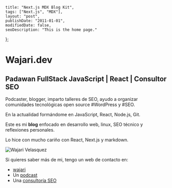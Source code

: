 
    title: "Next.js MDX Blog Kit",
    tags: ["Next.js", "MDX"],
    layout: "post",
    publishDate: "2011-01-01",
    modifiedDate: false,
    seoDescription: "This is the home page."
};

# Wajari.dev
## Padawan FullStack JavaScript | React | Consultor SEO

Podcaster, blogger, imparto talleres de SEO, ayudo a organizar comunidades tecnológicas open source #WordPress y #SEO.

En la actualidad formándome en JavaScript, React, Node.js, Git. 

Este es mi **blog** enfocado en desarrollo web, linux, SEO técnico y reflexiones personales. 

Lo hice con mucho cariño con React, Next.js y markdown. 

<img src={imageUrl} className="img-centered" alt="Wajari Velasquez" />

Si quieres saber más de mi, tengo un web de contacto en: 

- [wajari](https://wajari.com)
- Un [podcast](https://seoparawp.com)
- Una [consultoría SEO](https://ku-seo.com)


